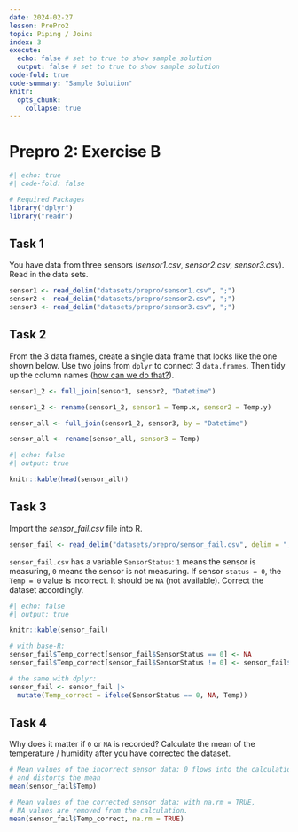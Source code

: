 ```yaml
---
date: 2024-02-27
lesson: PrePro2
topic: Piping / Joins
index: 3
execute:
  echo: false # set to true to show sample solution
  output: false # set to true to show sample solution
code-fold: true
code-summary: "Sample Solution"
knitr:
  opts_chunk:
    collapse: true
---
```


# Prepro 2: Exercise B

```r
#| echo: true
#| code-fold: false

# Required Packages
library("dplyr")
library("readr")
```

## Task 1

You have data from three sensors (*sensor1.csv*, *sensor2.csv*, *sensor3.csv*). Read in the data sets.

```r
sensor1 <- read_delim("datasets/prepro/sensor1.csv", ";")
sensor2 <- read_delim("datasets/prepro/sensor2.csv", ";")
sensor3 <- read_delim("datasets/prepro/sensor3.csv", ";")
```

## Task 2

From the 3 data frames, create a single data frame that looks like the one shown below. Use two joins from `dplyr` to connect 3 `data.frames`. Then tidy up the column names ([how can we do that?](https://www.statology.org/how-to-rename-data-frame-columns-in-r/)).

```r
sensor1_2 <- full_join(sensor1, sensor2, "Datetime")

sensor1_2 <- rename(sensor1_2, sensor1 = Temp.x, sensor2 = Temp.y)

sensor_all <- full_join(sensor1_2, sensor3, by = "Datetime")

sensor_all <- rename(sensor_all, sensor3 = Temp)
```

```r
#| echo: false
#| output: true

knitr::kable(head(sensor_all))
```

## Task 3

Import the *sensor_fail.csv* file into R.

```r
sensor_fail <- read_delim("datasets/prepro/sensor_fail.csv", delim = ";")
```

`sensor_fail.csv` has a variable `SensorStatus`: `1` means the sensor is measuring, `0` means the sensor is not measuring. If sensor `status = 0`, the `Temp = 0` value is incorrect. It should be `NA` (not available). Correct the dataset accordingly.

```r
#| echo: false
#| output: true

knitr::kable(sensor_fail)
```

```r
# with base-R:
sensor_fail$Temp_correct[sensor_fail$SensorStatus == 0] <- NA
sensor_fail$Temp_correct[sensor_fail$SensorStatus != 0] <- sensor_fail$Temp # Warning message can be ignored.

# the same with dplyr:
sensor_fail <- sensor_fail |>
  mutate(Temp_correct = ifelse(SensorStatus == 0, NA, Temp))
```

## Task 4

Why does it matter if `0` or `NA` is recorded? Calculate the mean of the temperature / humidity after you have corrected the dataset.

```r
# Mean values of the incorrect sensor data: 0 flows into the calculation
# and distorts the mean
mean(sensor_fail$Temp)

# Mean values of the corrected sensor data: with na.rm = TRUE,
# NA values are removed from the calculation.
mean(sensor_fail$Temp_correct, na.rm = TRUE)

```
